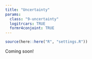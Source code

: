 ```yaml
---
title: "Uncertainty"
params:
  class: "9-uncertainty"
  logitrcars: TRUE
  formr4conjoint: TRUE
---
```


```r
source(here::here("R", "settings.R"))
```

Coming soon!
